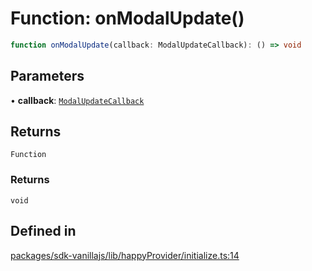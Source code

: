 # Function: onModalUpdate()

```ts
function onModalUpdate(callback: ModalUpdateCallback): () => void
```

## Parameters

• **callback**: [`ModalUpdateCallback`](/js/api/type-aliases/ModalUpdateCallback)

## Returns

`Function`

### Returns

`void`

## Defined in

[packages/sdk-vanillajs/lib/happyProvider/initialize.ts:14](https://github.com/HappyChainDevs/happychain/blob/2284efc6e7d6f65c0d05b82bd5dde85924c824dc/packages/sdk-vanillajs/lib/happyProvider/initialize.ts#L14)
